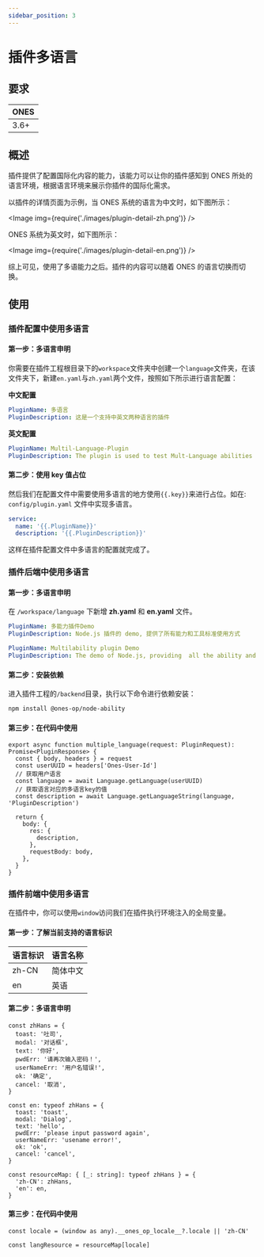 ```yaml
---
sidebar_position: 3
---
```



# 插件多语言

## 要求

| ONES |
| ---- |
| 3.6+ |

## 概述

插件提供了配置国际化内容的能力，该能力可以让你的插件感知到 ONES 所处的语言环境，根据语言环境来展示你插件的国际化需求。

以插件的详情页面为示例，当 ONES 系统的语言为中文时，如下图所示：

<Image img={require('./images/plugin-detail-zh.png')} />

ONES 系统为英文时，如下图所示：

<Image img={require('./images/plugin-detail-en.png')} />

综上可见，使用了多语能力之后。插件的内容可以随着 ONES 的语言切换而切换。

## 使用

### 插件配置中使用多语言

#### 第一步：多语言申明

你需要在插件工程根目录下的`workspace`文件夹中创建一个`language`文件夹，在该文件夹下，新建`en.yaml`与`zh.yaml`两个文件，按照如下所示进行语言配置：

**中文配置**

```yaml title="/workspace/language/zh.yaml"
PluginName: 多语言
PluginDescription: 这是一个支持中英文两种语言的插件
```

**英文配置**

```yaml title="/workspace/language/en.yaml"
PluginName: Multil-Language-Plugin
PluginDescription: The plugin is used to test Mult-Language abilities
```

#### 第二步：使用 key 值占位

然后我们在配置文件中需要使用多语言的地方使用`{{.key}}`来进行占位。如在: `config/plugin.yaml` 文件中实现多语言。

```yaml title="/config/plugin.yaml"
service:
  name: '{{.PluginName}}'
  description: '{{.PluginDescription}}'
```

这样在插件配置文件中多语言的配置就完成了。

### 插件后端中使用多语言

#### 第一步：多语言申明

在 `/workspace/language` 下新增 **zh.yaml** 和 **en.yaml** 文件。

```yaml title="/workspace/language/zh.yaml"
PluginName: 多能力插件Demo
PluginDescription: Node.js 插件的 demo, 提供了所有能力和工具标准使用方式
```

```yaml title="/workspace/language/en.yaml"
PluginName: Multilability plugin Demo
PluginDescription: The demo of Node.js, providing  all the ability and standard usage of tools
```

#### 第二步：安装依赖

进入插件工程的`/backend`目录，执行以下命令进行依赖安装：

```bash npm2yarn
npm install @ones-op/node-ability
```

#### 第三步：在代码中使用

```tsx
export async function multiple_language(request: PluginRequest): Promise<PluginResponse> {
  const { body, headers } = request
  const userUUID = headers['Ones-User-Id']
  // 获取用户语言
  const language = await Language.getLanguage(userUUID)
  // 获取语言对应的多语言key的值
  const description = await Language.getLanguageString(language, 'PluginDescription')

  return {
    body: {
      res: {
        description,
      },
      requestBody: body,
    },
  }
}
```

### 插件前端中使用多语言

在插件中，你可以使用`window`访问我们在插件执行环境注入的全局变量。

#### 第一步：了解当前支持的语言标识

| 语言标识 | 语言名称 |
| -------- | -------- |
| zh-CN    | 简体中文 |
| en       | 英语     |

#### 第二步：多语言申明

```tsx title="language.tsx"
const zhHans = {
  toast: '吐司',
  modal: '对话框',
  text: '你好',
  pwdErr: '请再次输入密码！',
  userNameErr: '用户名错误!',
  ok: '确定',
  cancel: '取消',
}

const en: typeof zhHans = {
  toast: 'toast',
  modal: 'Dialog',
  text: 'hello',
  pwdErr: 'please input password again',
  userNameErr: 'usename error!',
  ok: 'ok',
  cancel: 'cancel',
}

const resourceMap: { [_: string]: typeof zhHans } = {
  'zh-CN': zhHans,
  'en': en,
}
```

#### 第三步：在代码中使用

```tsx title="index.tsx"
const locale = (window as any).__ones_op_locale__?.locale || 'zh-CN'

const langResource = resourceMap[locale]
```
